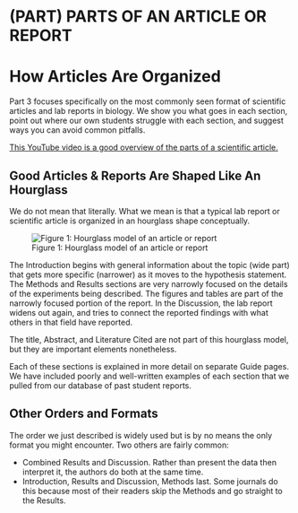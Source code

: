 # (PART) PARTS OF AN ARTICLE OR REPORT {-}
# How Articles Are Organized {#articleparts300}

Part 3 focuses specifically on the most commonly seen format of scientific articles and lab reports in biology. We show you what goes in each section, point out where our own students struggle with each section, and suggest ways you can avoid common pitfalls. 

[This YouTube video is a good overview of the parts of a scientific article.](https://youtu.be/9lL6xDKpHxw)


## Good Articles & Reports Are Shaped Like An Hourglass

We do not mean that literally. What we mean is that a typical lab report or scientific article is organized in an hourglass shape conceptually.

![Figure 1: Hourglass model of an article or report](images/hourglass-writing-model.png)

The Introduction begins with general information about the topic (wide part) that gets more specific (narrower) as it moves to the hypothesis statement. The Methods and Results sections are very narrowly focused on the details of the experiments being described. The figures and tables are part of the narrowly focused portion of the report. In the Discussion, the lab report widens out again, and tries to connect the reported findings with what others in that field have reported.

The title, Abstract, and Literature Cited are not part of this hourglass model, but they are important elements nonetheless. 

Each of these sections is explained in more detail on separate Guide pages. We have included poorly and well-written examples of each section that we pulled from our database of past student reports.


## Other Orders and Formats

The order we just described is widely used but is by no means the only format you might encounter. Two others are fairly common:

* Combined Results and Discussion. Rather than present the data then interpret it, the authors do both at the same time. 
* Introduction, Results and Discussion, Methods last. Some journals do this because most of their readers skip the Methods and go straight to the Results.


